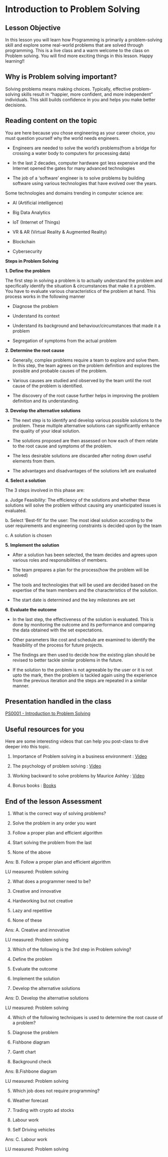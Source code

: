 
# Introduction to Problem Solving

## Lesson Objective

In this lesson you will learn how Programming is primarily a problem-solving skill and explore some real-world problems that are solved through programming. This is a live class and a warm welcome to the class on Problem solving. You will find more exciting things in this lesson. Happy learning!!

  

## Why is Problem solving important?

Solving problems means making choices. Typically, effective problem-solving skills result in “happier, more confident, and more independent” individuals. This skill builds confidence in you and helps you make better decisions.

## Reading content on the topic

You are here because you chose engineering as your career choice, you must question yourself why the world needs engineers.

-   Engineers are needed to solve the world’s problems(from a bridge for crossing a water body to computers for processing data)
    
-   In the last 2 decades, computer hardware got less expensive and the Internet opened the gates for many advanced technologies
    
-   The job of a ‘software’ engineer is to solve problems by building software using various technologies that have evolved over the years.
    

  

Some technologies and domains trending in computer science are:

-   AI (Artificial intelligence)
    
-   Big Data Analytics
    
-   IoT (Internet of Things)
    
-   VR & AR (Virtual Reality & Augmented Reality)
    
-   Blockchain
    
-   Cybersecurity
    

  
  

**Steps in Problem Solving**

**1.  Define the problem**
    

The first step in solving a problem is to actually understand the problem and specifically identify the situation & circumstances that make it a problem. You have to evaluate various characteristics of the problem at hand. This process works in the following manner

-   Diagnose the problem
    
-   Understand its context
    
-   Understand its background and behaviour/circumstances that made it a problem
    
-   Segregation of symptoms from the actual problem
    

  

**2.  Determine the root cause**
    

-   Generally, complex problems require a team to explore and solve them. In this step, the team agrees on the problem definition and explores the possible and probable causes of the problem.
    
-   Various causes are studied and observed by the team until the root cause of the problem is identified.
    
-   The discovery of the root cause further helps in improving the problem definition and its understanding.
    

  

**3.  Develop the alternative solutions**
    

-   The next step is to identify and develop various possible solutions to the problem. These multiple alternative solutions can significantly enhance the quality of your ideal solution.
    
-   The solutions proposed are then assessed on how each of them relate to the root cause and symptoms of the problem.
    
-   The less desirable solutions are discarded after noting down useful elements from them.
    
-   The advantages and disadvantages of the solutions left are evaluated
    

  

**4.  Select a solution**
    

The 3 steps involved in this phase are:

a.  Judge Feasibility: The efficiency of the solutions and whether these solutions will solve the problem without causing any unanticipated issues is evaluated.
    
b.  Select ‘Best-fit’ for the user: The most ideal solution according to the user requirements and engineering constraints is decided upon by the team
    
c.  A solution is chosen
    

  

**5.  Implement the solution**
    

-   After a solution has been selected, the team decides and agrees upon various roles and responsibilities of members.
    
-   The team prepares a plan for the process(how the problem will be solved)
    
-   The tools and technologies that will be used are decided based on the expertise of the team members and the characteristics of the solution.
    
-   The start date is determined and the key milestones are set
    

  

**6.  Evaluate the outcome**
    

-   In the last step, the effectiveness of the solution is evaluated. This is done by monitoring the outcome and its performance and comparing the data obtained with the set expectations.
    
-   Other parameters like cost and schedule are examined to identify the feasibility of the process for future projects.
    
-   The findings are then used to decide how the existing plan should be revised to better tackle similar problems in the future.
    
-   If the solution to the problem is not agreeable by the user or it is not upto the mark, then the problem is tackled again using the experience from the previous iteration and the steps are repeated in a similar manner.
    

  
  

## Presentation handled in the class

[PS0001 - Introduction to Problem Solving](https://docs.google.com/presentation/d/1VGQBWDHLU-RSfdbI9eOiOlFpZXFhLBNdzUlGpuITEPk/edit#slide=id.g1361768020b_0_70)

  

## Useful resources for you

Here are some interesting videos that can help you post-class to dive deeper into this topic.

1.  Importance of Problem solving in a business environment : [Video](https://www.youtube.com/watch?v=-6IMRBDvOwo)
    
2.  The psychology of problem solving : [Video](https://www.youtube.com/watch?v=vg936IW9i7Q)
    
3.  Working backward to solve problems by Maurice Ashley : [Video](https://www.youtube.com/watch?v=v34NqCbAA1c)
    
4.  Bonus books : [Books](https://www.theexceptionalskills.com/problem-solving-books/)
    

## End of the lesson Assessment

1.  What is the correct way of solving problems?
    

1.  Solve the problem in any order you want
    
2.  Follow a proper plan and efficient algorithm
    
3.  Start solving the problem from the last
    
4.  None of the above
    

Ans: B. Follow a proper plan and efficient algorithm

LU measured: Problem solving

  

2. What does a programmer need to be?

  

1.  Creative and innovative
    
2.  Hardworking but not creative
    
3.  Lazy and repetitive
    
4.  None of these
    

Ans: A. Creative and innovative

LU measured: Problem solving

  

3. Which of the following is the 3rd step in Problem solving?

1.  Define the problem
    
2.  Evaluate the outcome
    
3.  Implement the solution
    
4.  Develop the alternative solutions
    

Ans: D. Develop the alternative solutions

LU measured: Problem solving

  

4. Which of the following techniques is used to determine the root cause of a problem?

1.  Diagnose the problem
    
2.  Fishbone diagram
    
3.  Gantt chart
    
4.  Background check
    

Ans: B.Fishbone diagram

LU measured: Problem solving

  

5. Which job does not require programming?

  

1.  Weather forecast
    
2.  Trading with crypto ad stocks
    
3.  Labour work
    
4.  Self Driving vehicles
    

  

Ans: C. Labour work

LU measured: Problem solving